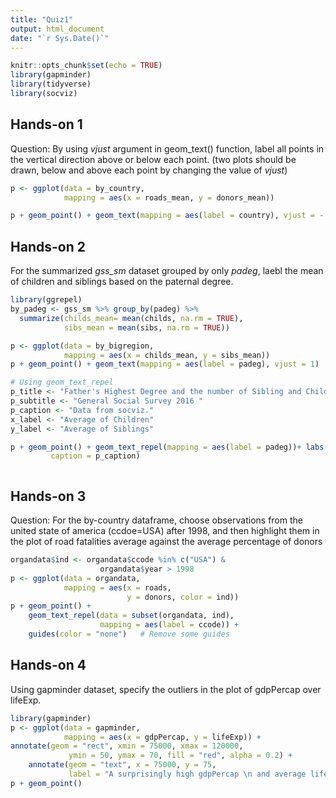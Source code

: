 ```yaml
---
title: "Quiz1"
output: html_document
date: "`r Sys.Date()`"
---
```


```r
knitr::opts_chunk$set(echo = TRUE)
library(gapminder)
library(tidyverse)
library(socviz)
```

## Hands-on 1
Question: By using *vjust* argument in geom_text() function, label all points in the vertical direction above or below each point. (two plots should be drawn, below and above each point by changing the value of *vjust*)

```r
p <- ggplot(data = by_country,
            mapping = aes(x = roads_mean, y = donors_mean))

p + geom_point() + geom_text(mapping = aes(label = country), vjust = -.2)

```


## Hands-on 2
For the summarized *gss_sm* dataset grouped by only *padeg*, laebl the mean of children and siblings based on the paternal degree.


```r
library(ggrepel)
by_padeg <- gss_sm %>% group_by(padeg) %>%
  summarize(childs_mean= mean(childs, na.rm = TRUE),
            sibs_mean = mean(sibs, na.rm = TRUE))

p <- ggplot(data = by_bigregion,
            mapping = aes(x = childs_mean, y = sibs_mean))
p + geom_point() + geom_text(mapping = aes(label = padeg), vjust = 1)

# Using geom_text_repel
p_title <- "Father's Highest Degree and the number of Sibling and Children"
p_subtitle <- "General Social Survey 2016 "
p_caption <- "Data from socviz."
x_label <- "Average of Children"
y_label <- "Average of Siblings"

p + geom_point() + geom_text_repel(mapping = aes(label = padeg))+ labs(x = x_label, y = y_label, title = p_title, subtitle = p_subtitle,
         caption = p_caption)



```

## Hands-on 3
Question: For the by-country dataframe, choose observations from the united state of america (ccdoe=USA) after 1998, and then highlight them in the plot of road fatalities average against the average percentage of donors 

```r
organdata$ind <- organdata$ccode %in% c("USA") &
                    organdata$year > 1998
p <- ggplot(data = organdata,
            mapping = aes(x = roads,
                          y = donors, color = ind))
p + geom_point() +
    geom_text_repel(data = subset(organdata, ind),
                    mapping = aes(label = ccode)) +
    guides(color = "none")   # Remove some guides
```


## Hands-on 4
Using gapminder dataset, specify the outliers in the plot of gdpPercap over lifeExp. 


```r
library(gapminder)
p <- ggplot(data = gapminder,
            mapping = aes(x = gdpPercap, y = lifeExp)) +
annotate(geom = "rect", xmin = 75000, xmax = 120000,
             ymin = 50, ymax = 70, fill = "red", alpha = 0.2) + 
    annotate(geom = "text", x = 75000, y = 75,
             label = "A surprisingly high gdpPercap \n and average lifeExp.", hjust = 0) 
p + geom_point()
```

